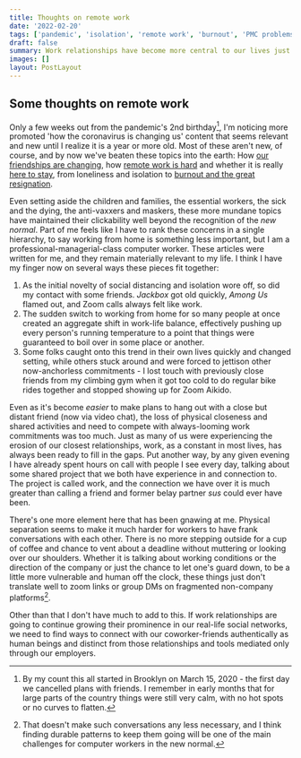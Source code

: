 ```yaml
---
title: Thoughts on remote work
date: '2022-02-20'
tags: ['pandemic', 'isolation', 'remote work', 'burnout', 'PMC problems']
draft: false
summary: Work relationships have become more central to our lives just as they have grown more distant.
images: []
layout: PostLayout
---
```


## Some thoughts on remote work

Only a few weeks out from the pandemic's 2nd birthday[^1], I'm noticing more promoted 'how the coronavirus is changing us' content that seems relevant and new until I realize it is a year or more old. Most of these aren't new, of course, and by now we've beaten these topics into the earth: How [our friendships are changing][friendships], how [remote work is hard][remote-hard] and whether it is really [here to stay][remote-stay], from loneliness and isolation to [burnout and the great resignation][great-resignation].

Even setting aside the children and families, the essential workers, the sick and the dying, the anti-vaxxers and maskers, these more mundane topics have maintained their clickability well beyond the recognition of the _new normal_. Part of me feels like I have to rank these concerns in a single hierarchy, to say working from home is something less important, but I am a professional-managerial-class computer worker. These articles were written for me, and they remain materially relevant to my life. I think I have my finger now on several ways these pieces fit together:

1. As the initial novelty of social distancing and isolation wore off, so did my contact with some friends. _Jackbox_ got old quickly, _Among Us_ flamed out, and Zoom calls always felt like work.
2. The sudden switch to working from home for so many people at once created an aggregate shift in work-life balance, effectively pushing up every person's running temperature to a point that things were guaranteed to boil over in some place or another.
3. Some folks caught onto this trend in their own lives quickly and changed setting, while others stuck around and were forced to jettison other now-anchorless commitments - I lost touch with previously close friends from my climbing gym when it got too cold to do regular bike rides together and stopped showing up for Zoom Aikido.

Even as it's become _easier_ to make plans to hang out with a close but distant friend (now via video chat), the loss of physical closeness and shared activities and need to compete with always-looming work commitments was too much. Just as many of us were experiencing the erosion of our closest relationships, work, as a constant in most lives, has always been ready to fill in the gaps. Put another way, by any given evening I have already spent hours on call with people I see every day, talking about some shared project that we both have experience in and connection to. The project is called work, and the connection we have over it is much greater than calling a friend and former belay partner _sus_ could ever have been.

There's one more element here that has been gnawing at me. Physical separation seems to make it much harder for workers to have frank conversations with each other. There is no more stepping outside for a cup of coffee and chance to vent about a deadline without muttering or looking over our shoulders. Whether it is talking about working conditions or the direction of the company or just the chance to let one's guard down, to be a little more vulnerable and human off the clock, these things just don't translate well to zoom links or group DMs on fragmented non-company platforms[^2].

Other than that I don't have much to add to this. If work relationships are going to continue growing their prominence in our real-life social networks, we need to find ways to connect with our coworker-friends authentically as human beings and distinct from those relationships and tools mediated only through our employers.

[^1]: By my count this all started in Brooklyn on March 15, 2020 - the first day we cancelled plans with friends. I remember in early months that for large parts of the country things were still very calm, with no hot spots or no curves to flatten.
[^2]: That doesn't make such conversations any less necessary, and I think finding durable patterns to keep them going will be one of the main challenges for computer workers in the new normal.

[remote-hard]: https://www.nytimes.com/2021/11/22/opinion/remote-work-gen-z.html
[friendships]: https://www.theatlantic.com/health/archive/2021/01/pandemic-goodbye-casual-friends/617839/
[remote-stay]: https://www.bloomberg.com/opinion/articles/2021-06-13/the-big-question-as-pandemic-subsides-is-remote-work-here-to-stay
[great-resignation]: https://www.forbes.com/sites/ashleystahl/2021/07/22/post-pandemic-burnout-spurs-the-great-resignation-among-workers/?sh=4289588958b9
